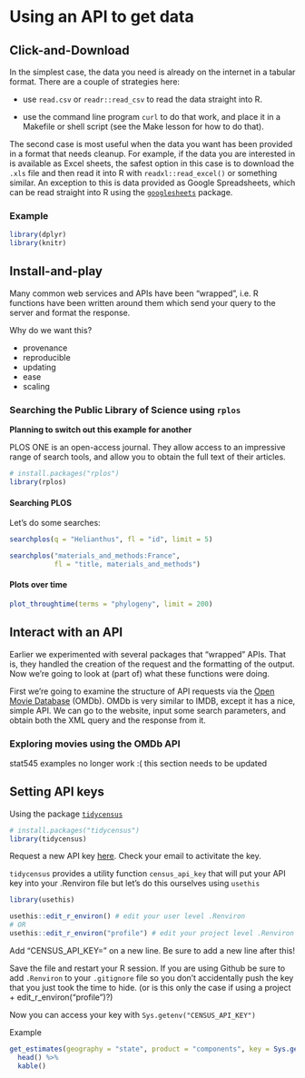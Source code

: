 # Using an API to get data {#use-api}

## Click-and-Download

In the simplest case, the data you need is already on the internet in a tabular format. There are a couple of strategies here:

* use `read.csv` or `readr::read_csv` to read the data straight into R.

* use the command line program `curl` to do that work, and place it in a Makefile or shell script (see the Make lesson for how to do that).

The second case is most useful when the data you want has been provided in a format that needs cleanup. For example, if the data you are interested in is available as Excel sheets, the safest option in this case is to download the `.xls` file and then read it into R with `readxl::read_excel()` or something similar. An exception to this is data provided as Google Spreadsheets, which can be read straight into R using the [`googlesheets`](https://github.com/jennybc/googlesheets) package.


### Example

```r
library(dplyr)
library(knitr)
```


## Install-and-play {#api-wrappers}

Many common web services and APIs have been "wrapped", i.e. R functions have been written around them which send your query to the server and format the response.

Why do we want this?

* provenance
* reproducible
* updating
* ease
* scaling


### Searching the Public Library of Science using `rplos`

**Planning to switch out this example for another**

PLOS ONE is an open-access journal. They allow access to an impressive range of search tools, and allow you to obtain the full text of their articles. 

```r
# install.packages("rplos")
library(rplos)
```


#### Searching PLOS

Let's do some searches:
```r
searchplos(q = "Helianthus", fl = "id", limit = 5)
```

```r
searchplos("materials_and_methods:France", 
           fl = "title, materials_and_methods")
```


#### Plots over time

```r
plot_throughtime(terms = "phylogeny", limit = 200)
```


## Interact with an API

Earlier we experimented with several packages that "wrapped" APIs. That is, they handled the creation of the request and the formatting of the output. Now we're going to look at (part of) what these functions were doing.

First we're going to examine the structure of API requests via the [Open Movie Database](https://www.omdbapi.com/) (OMDb). OMDb is very similar to IMDB, except it has a nice, simple API. We can go to the website, input some search parameters, and obtain both the XML query and the response from it. 

### Exploring movies using the OMDb API

stat545 examples no longer work :( this section needs to be updated


## Setting API keys

Using the package [`tidycensus`](https://github.com/walkerke/tidycensus)
```r
# install.packages("tidycensus")
library(tidycensus)
```


Request a new API key [here](https://api.census.gov/data/key_signup.html). Check your email to activitate the key.

`tidycensus` provides a utility function `census_api_key` that will put your API key into your .Renviron file but let's do this ourselves using `usethis`

```r
library(usethis)

usethis::edit_r_environ() # edit your user level .Renviron
# OR
usethis::edit_r_environ("profile") # edit your project level .Renviron
```

Add "CENSUS_API_KEY=<your-api-key>" on a new line. Be sure to add a new line after this! <insert photo of RStudio default setting here> 


Save the file and restart your R session. If you are using Github be sure to add `.Renviron` to your `.gitignore` file so you don't accidentally push the key that you just took the time to hide. (or is this only the case if using a project + edit_r_environ("profile")?)

Now you can access your key with `Sys.getenv("CENSUS_API_KEY")`


Example
```r
get_estimates(geography = "state", product = "components", key = Sys.getenv("CENSUS_API_KEY")) %>% 
  head() %>% 
  kable()
```




